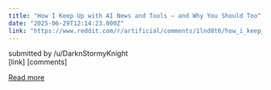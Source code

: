 ```yaml
---
title: "How I Keep Up with AI News and Tools – and Why You Should Too"
date: "2025-06-29T12:14:23.000Z"
link: "https://www.reddit.com/r/artificial/comments/1lnd8t6/how_i_keep_up_with_ai_news_and_tools_and_why_you/"
---
```


submitted by    /u/DarknStormyKnight  
 [link]   [comments]

[Read more](https://www.reddit.com/r/artificial/comments/1lnd8t6/how_i_keep_up_with_ai_news_and_tools_and_why_you/)
